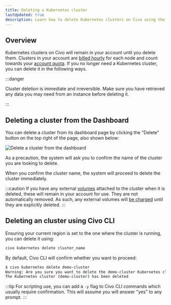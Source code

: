 ```yaml
---
title: Deleting a Kubernetes cluster
lastUpdated: true
description: Learn how to delete Kubernetes clusters on Civo using the Civo Dashboard or Civo CLI to avoid dangerous billing errors and irreversible data loss.
---
```



## Overview

Kubernetes clusters on Civo will remain in your account until you delete them. Clusters in your account are [billed hourly](../account/billing.md) for each node and count towards your [account quota](../account/quota.md). If you no longer need a Kubernetes cluster, you can delete it in the following ways.

:::danger

Cluster deletion is immediate and irreversible. Make sure you have retrieved any data you may need from an instance before deleting it.

:::

<Tabs groupId="delete-cluster">
<TabItem value="dashboard" label="Dashboard">

## Deleting a cluster from the Dashboard

You can delete a cluster from its dashboard page by clicking the "Delete" button on the top right of the page, also shown below:

![Delete a cluster from the dashboard](images/dashboard-delete-cluster.png)

As a precaution, the system will ask you to confirm the name of the cluster you are looking to delete.

When you confirm the cluster name, the system will proceed to delete the cluster immediately.

:::caution
If you have any external [volumes](./kubernetes-volumes.md) attached to the cluster when it is deleted, these will remain in your account for use. They are not automatically removed. As such, any external volumes will [be charged](../account/billing.md) until they are explicitly deleted.
:::
</TabItem>

<TabItem value="cli" label="Civo CLI">

## Deleting an cluster using Civo CLI

Ensuring your current region is set to the one where the cluster is running, you can delete it using:

```bash
civo kubernetes delete cluster_name
```

By default, Civo CLI will confirm whether you want to proceed:

```bash
$ civo kubernetes delete demo-cluster
Warning: Are you sure you want to delete the demo-cluster Kubernetes cluster (y/N) ? y
The Kubernetes cluster (demo-cluster) has been deleted
```

:::tip
For scripting use, you can add a `-y` flag to Civo CLI commands which usually require confirmation. This will assume you will answer "yes" to any prompt.
:::

</TabItem>
</Tabs>
